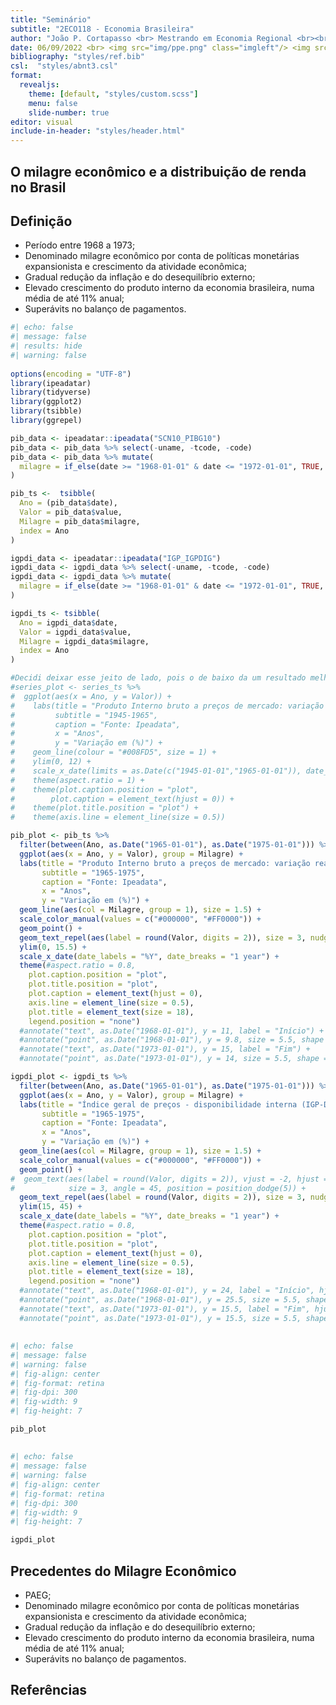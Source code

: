 ```yaml
---
title: "Seminário"
subtitle: "2ECO118 - Economia Brasileira"
author: "João P. Cortapasso <br> Mestrando em Economia Regional <br><br><a href='https://github.com/cortapasso'><i class='fa-brands fa-github'></i>&nbsp; cortapasso</a>"
date: 06/09/2022 <br> <img src="img/ppe.png" class="imgleft"/> <img src="img/logo.png" class="imgright"/>
bibliography: "styles/ref.bib"
csl:  "styles/abnt3.csl"
format: 
  revealjs:
    theme: [default, "styles/custom.scss"]
    menu: false
    slide-number: true
editor: visual
include-in-header: "styles/header.html"
---
```


::: {.center .titulo}
## O milagre econômico e a distribuição de renda no Brasil {background-color="black" background-image="img/bg.webp" background-size="cover"}
:::

## Definição

::: {.incremental .paragrafo}
-   Período entre 1968 a 1973;
-   Denominado milagre econômico por conta de políticas monetárias expansionista e crescimento da atividade econômica;
-   Gradual redução da inflação e do desequilíbrio externo;
-   Elevado crescimento do produto interno da economia brasileira, numa média de até 11% anual;
-   Superávits no balanço de pagamentos.
:::


```r
#| echo: false
#| message: false
#| results: hide
#| warning: false
  
options(encoding = "UTF-8")
library(ipeadatar)
library(tidyverse)
library(ggplot2)
library(tsibble)
library(ggrepel)

pib_data <- ipeadatar::ipeadata("SCN10_PIBG10")
pib_data <- pib_data %>% select(-uname, -tcode, -code)
pib_data <- pib_data %>% mutate(
  milagre = if_else(date >= "1968-01-01" & date <= "1972-01-01", TRUE, FALSE)
)

pib_ts <-  tsibble(
  Ano = (pib_data$date),
  Valor = pib_data$value,
  Milagre = pib_data$milagre,
  index = Ano
)

igpdi_data <- ipeadatar::ipeadata("IGP_IGPDIG")
igpdi_data <- igpdi_data %>% select(-uname, -tcode, -code)
igpdi_data <- igpdi_data %>% mutate(
  milagre = if_else(date >= "1968-01-01" & date <= "1972-01-01", TRUE, FALSE)
)

igpdi_ts <- tsibble(
  Ano = igpdi_data$date,
  Valor = igpdi_data$value,
  Milagre = igpdi_data$milagre,
  index = Ano
)

#Decidi deixar esse jeito de lado, pois o de baixo da um resultado melhor :D
#series_plot <- series_ts %>% 
#  ggplot(aes(x = Ano, y = Valor)) +
#    labs(title = "Produto Interno bruto a preços de mercado: variação real anual",
#         subtitle = "1945-1965",
#         caption = "Fonte: Ipeadata",
#         x = "Anos",
#         y = "Variação em (%)") +
#    geom_line(colour = "#008FD5", size = 1) +
#    ylim(0, 12) +
#    scale_x_date(limits = as.Date(c("1945-01-01","1965-01-01")), date_labels = "%Y", date_breaks = "5 years") +
#    theme(aspect.ratio = 1) +
#    theme(plot.caption.position = "plot",
#        plot.caption = element_text(hjust = 0)) +
#    theme(plot.title.position = "plot") +
#    theme(axis.line = element_line(size = 0.5))

pib_plot <- pib_ts %>%
  filter(between(Ano, as.Date("1965-01-01"), as.Date("1975-01-01"))) %>% 
  ggplot(aes(x = Ano, y = Valor), group = Milagre) +
  labs(title = "Produto Interno bruto a preços de mercado: variação real anual em (%)",
       subtitle = "1965-1975",
       caption = "Fonte: Ipeadata",
       x = "Anos",
       y = "Variação em (%)") +
  geom_line(aes(col = Milagre, group = 1), size = 1.5) +
  scale_color_manual(values = c("#000000", "#FF0000")) +
  geom_point() +
  geom_text_repel(aes(label = round(Valor, digits = 2)), size = 3, nudge_y = 1.5) +
  ylim(0, 15.5) +
  scale_x_date(date_labels = "%Y", date_breaks = "1 year") +
  theme(#aspect.ratio = 0.8,
    plot.caption.position = "plot",
    plot.title.position = "plot",
    plot.caption = element_text(hjust = 0),
    axis.line = element_line(size = 0.5),
    plot.title = element_text(size = 18),
    legend.position = "none")
  #annotate("text", as.Date("1968-01-01"), y = 11, label = "Início") +
  #annotate("point", as.Date("1968-01-01"), y = 9.8, size = 5.5, shape = 1, fill = "transparent") +
  #annotate("text", as.Date("1973-01-01"), y = 15, label = "Fim") +
  #annotate("point", as.Date("1973-01-01"), y = 14, size = 5.5, shape = 1, fill = "transparent")

igpdi_plot <- igpdi_ts %>%
  filter(between(Ano, as.Date("1965-01-01"), as.Date("1975-01-01"))) %>% 
  ggplot(aes(x = Ano, y = Valor), group = Milagre) +
  labs(title = "Índice geral de preços - disponibilidade interna (IGP-DI)",
       subtitle = "1965-1975",
       caption = "Fonte: Ipeadata",
       x = "Anos",
       y = "Variação em (%)") +
  geom_line(aes(col = Milagre, group = 1), size = 1.5) +
  scale_color_manual(values = c("#000000", "#FF0000")) +
  geom_point() +
#  geom_text(aes(label = round(Valor, digits = 2)), vjust = -2, hjust = 0,
#            size = 3, angle = 45, position = position_dodge(5)) +
  geom_text_repel(aes(label = round(Valor, digits = 2)), size = 3, nudge_y = 5) +
  ylim(15, 45) +
  scale_x_date(date_labels = "%Y", date_breaks = "1 year") +
  theme(#aspect.ratio = 0.8,
    plot.caption.position = "plot",
    plot.title.position = "plot",
    plot.caption = element_text(hjust = 0),
    axis.line = element_line(size = 0.5),
    plot.title = element_text(size = 18),
    legend.position = "none")
  #annotate("text", as.Date("1968-01-01"), y = 24, label = "Início", hjust = 1) +
  #annotate("point", as.Date("1968-01-01"), y = 25.5, size = 5.5, shape = 1, fill = "transparent") +
  #annotate("text", as.Date("1973-01-01"), y = 15.5, label = "Fim", hjust = -1) +
  #annotate("point", as.Date("1973-01-01"), y = 15.5, size = 5.5, shape = 1, fill = "transparent")

```

## 

```r
#| echo: false
#| message: false
#| warning: false
#| fig-align: center
#| fig-format: retina
#| fig-dpi: 300
#| fig-width: 9
#| fig-height: 7

pib_plot

```

## 

```r
#| echo: false
#| message: false
#| warning: false
#| fig-align: center
#| fig-format: retina
#| fig-dpi: 300
#| fig-width: 9
#| fig-height: 7

igpdi_plot

```

## Precedentes do Milagre Econômico

::: {.incremental .paragrafo}
-   PAEG;
-   Denominado milagre econômico por conta de políticas monetárias expansionista e crescimento da atividade econômica;
-   Gradual redução da inflação e do desequilíbrio externo;
-   Elevado crescimento do produto interno da economia brasileira, numa média de até 11% anual;
-   Superávits no balanço de pagamentos.
:::

## Referências

::: {#refs}
:::
